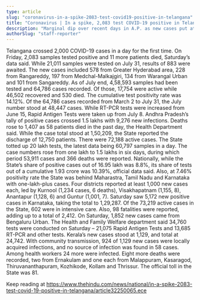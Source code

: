 ```yaml
---
type: article
slug: "coronavirus-in-a-spike-2083-test-covid19-positive-in-telangana"
title: "Coronavirus | In a spike, 2,083 test COVID-19 positive in Telangana"
description: "Marginal dip over recent days in A.P. as new cases put at 9,276; Karnataka reports 98 fatalities; Kerala tally close to 25,000"
authorSlug: "staff-reporter"
---
```


Telangana crossed 2,000 COVID-19 cases in a day for the first time. On Friday, 2,083 samples tested positive and 11 more patients died, Saturday’s data said. While 21,011 samples were tested on July 31, results of 883 were awaited. 
The new cases included 578 from Greater Hyderabad area, 228 from Rangareddy, 197 from Medchal-Malkajgiri, 134 from Warangal Urban and 101 from Sangareddy.
As of July end, 4,58,593 samples had been tested and 64,786 cases recorded. Of those, 17,754 were active while 46,502 recovered and 530 died. The cumulative test positivity rate was 14.12%. Of the 64,786 cases recorded from March 2 to July 31, the July number stood at 48,447 cases. 
While RT-PCR tests were increased from June 15, Rapid Antigen Tests were taken up from July 8. 
Andhra Pradesh’s tally of positive cases crossed 1.5 lakhs with 9,276 new infections. Deaths rose to 1,407 as 58 patients died in the past day, the Health Department said. While the case total stood at 1,50,209, the State reported the discharge of 12,750 patients.
 There were 72,188 active cases. The State totted up 20 lakh tests, the latest data being 60,797 samples in a day.
The case numbers rose from one lakh to 1.5 lakhs in six days, during which period 53,911 cases and 366 deaths were reported.
Nationally, while the State’s share of positive cases out of 16.95 lakh was 8.8%, its share of tests out of a cumulative 1.93 crore was 10.39%, official data said.
Also, at 7.46% positivity rate the State was behind Maharastra, Tamil Nadu and Karnataka with one-lakh-plus cases. Four districts reported at least 1,000 new cases each, led by Kurnool (1,234 cases, 6 deaths), Visakhapatnam (1,155, 8), Anantapur (1,128, 6) and Guntur (1,001, 7). 
Saturday saw 5,172 new positive cases in Karnataka, taking the total to 1,29,287. Of the 73,219 active cases in the State, 602 were in intensive care. Also, 98 fatalities were reported, adding up to a total of 2,412. On Saturday, 1,852 new cases came from Bengaluru Urban.
The Health and Family Welfare department said 34,760 tests were conducted on Saturday – 21,075 Rapid Antigen Tests and 13,685 RT-PCR and other tests.
Kerala’s new cases stood at 1,129, and total at 24,742.
With community transmission, 924 of 1,129 new cases were locally acquired infections, and no source of infection was found in 58 cases.
Among health workers 24 more were infected. Eight more deaths were recorded, two from Ernakulam and one each from Malappuram, Kasaragod, Thiruvananthapuram, Kozhikode, Kollam and Thrissur. The official toll in the State was 81.

Keep reading at https://www.thehindu.com/news/national/in-a-spike-2083-test-covid-19-positive-in-telangana/article32250065.ece
